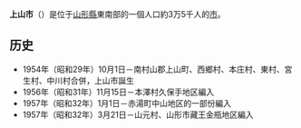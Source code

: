 {{日本都市|
自治體名=上山市|
圖像=[[File:Takizawa-ya_in_Narage_post_town.jpg|240px]]|
圖像說明=[[楢下宿|楢下宿]][[脇本陣|脇本陣]]（原[[丹野家瀧澤屋|丹野家瀧澤屋]]）|
市章=[[File:Symbol_of_Kaminoyama,_Yamagata.svg|100px]]|
日文原名=上山市|
平假名=かみのやまし|
羅馬字拼音=Kaminoyama-shi|
都道府縣=山形縣|
支廳=|
編號=06206-5|
面積=240.93|
邊界未定=|
人口=28,754|
統計時間=2021年7月1日|
自治體=[[村山市|村山市]]、[[天童市|天童市]]、[[河北町|河北町]]、[[大江町|大江町]]、[[西川町|西川町]]、[[中山町|中山町]]、[[大藏村|大藏村]]|
樹=[[紫杉|紫杉]]|
花=[[菊|菊]]|
其他象徵物=|
其他象徵=|
郵遞區號=999-3192|
所在地=上山市河崎一丁目1番10号|
電話號碼=23-672-1111|
外部連結=http://www.city.kaminoyama.yamagata.jp/|
經度=|
緯度=|
地圖=|
註記=|
}}
'''上山市'''（{{jpn|j=上山市|hg=かみのやまし|rm=Kaminoyama shi|f=y}}）是位于[[山形縣|山形縣]]東南部的一個人口約3万5千人的[[市|市]]。
== 历史 ==
* 1954年（昭和29年）10月1日－南村山郡上山町、西鄉村、本庄村、東村、宮生村、中川村合併，上山市誕生
* 1956年（昭和31年）11月15日－本澤村久保手地区編入
* 1957年（昭和32年）1月1日－赤湯町中山地区的一部份編入
* 1957年（昭和32年）3月21日－山元村、山形市藏王金瓶地区編入

{{山形縣}}{{Authority control}}